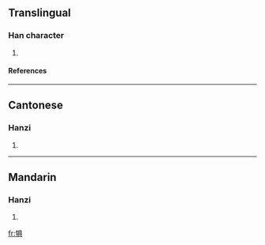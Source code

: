 ==Translingual==
===Han character===
{{Han char|rn=93|rad=牛|as=08|sn=12|four=2758<sub>1</sub>|canj=竹手月一金 (HQBMC)}}
# {{defn|Han|sort=牛08}}
====References====
{{Han ref|kx=0702.141|hdz=31813.030|uh=728B|ud=29323|bh=DA6C|bd=55916}}

----
==Cantonese==
===Hanzi===
{{yue-hanzi|jyut=|y=geui6}}
# {{defn|Cantonese}}

----
==Mandarin==
===Hanzi===
{{cmn-hanzi|pin=[[jù]] (ju4)|wg=chü<sup>4</sup>}}
# {{defn|Mandarin}}

[[fr:犋]]